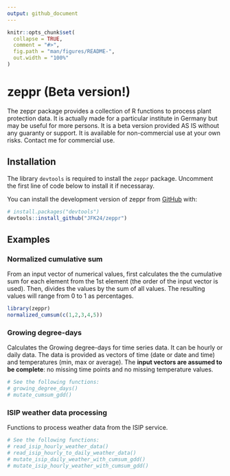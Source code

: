 ```yaml
---
output: github_document
---
```


<!-- README.md is generated from README.Rmd. Please edit that file -->

```r
knitr::opts_chunk$set(
  collapse = TRUE,
  comment = "#>",
  fig.path = "man/figures/README-",
  out.width = "100%"
)
```

# zeppr (Beta version!)

<!-- badges: start -->
<!-- badges: end -->

The zeppr package provides a collection of R functions to process plant 
protection data. It is actually made for a particular institute in Germany but 
may be useful for more persons. 
It is a beta version provided AS IS without any guaranty or support. 
It is available for non-commercial use at your own risks. 
Contact me for commercial use.

## Installation

The library `devtools` is required to install the `zeppr` package. 
Uncomment the first line of code below to install it if necessaray. 

You can install the development version of zeppr from 
[GitHub](https://github.com/) with:

``` r
# install.packages("devtools")
devtools::install_github("JFK24/zeppr")
```

## Examples

### Normalized cumulative sum

From an input vector of numerical values, first calculates the the cumulative 
sum for each element from the 1st element 
(the order of the input vector is used). 
Then, divides the values by the sum of all values. 
The resulting values will range from 0 to 1 as percentages. 

```r
library(zeppr)
normalized_cumsum(c(1,2,3,4,5))
```


### Growing degree-days

Calculates the Growing degree-days for time series data. 
It can be hourly or daily data.
The data is provided as vectors of time (date or date and time) and temperatures 
(min, max or average). 
The **input vectors are assumed to be complete**:  no missing time points and no 
missing temperature values. 

```r
# See the following functions:
# growing_degree_days()
# mutate_cumsum_gdd()
```


### ISIP weather data processing

Functions to process weather data from the ISIP service. 

```r
# See the following functions:
# read_isip_hourly_weather_data()
# read_isip_hourly_to_daily_weather_data()
# mutate_isip_daily_weather_with_cumsum_gdd()
# mutate_isip_hourly_weather_with_cumsum_gdd()
```
